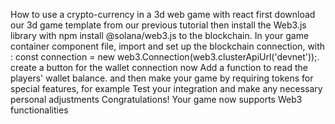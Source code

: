 <Meta title="Tutorials/One Minute/UseCryptoInGame" />

How to use a crypto-currency in a 3d web game with react 
first download our 3d game template from our previous tutorial
then install the Web3.js library with npm install @solana/web3.js to the blockchain.
In your game container component file, import and set up the blockchain connection, with : const connection = new web3.Connection(web3.clusterApiUrl('devnet'));.
create a button for the wallet connection
now Add a function to read the players' wallet balance.
and then make your game by requiring tokens for special features, for example
Test your integration and make any necessary personal adjustments
Congratulations! Your game now supports Web3 functionalities

